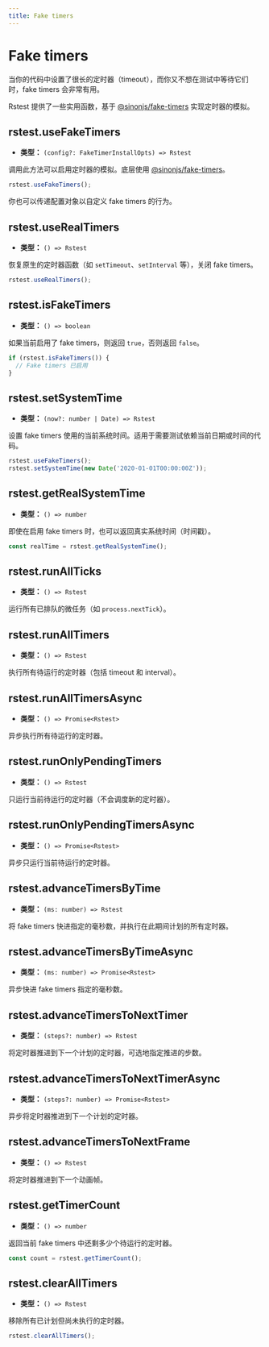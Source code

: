 ```yaml
---
title: Fake timers
---
```


# Fake timers

当你的代码中设置了很长的定时器（timeout），而你又不想在测试中等待它们时，fake timers 会非常有用。

Rstest 提供了一些实用函数，基于 [@sinonjs/fake-timers](https://github.com/sinonjs/fake-timers) 实现定时器的模拟。

## rstest.useFakeTimers

- **类型：** `(config?: FakeTimerInstallOpts) => Rstest`

调用此方法可以启用定时器的模拟。底层使用 [@sinonjs/fake-timers](https://github.com/sinonjs/fake-timers)。

```ts
rstest.useFakeTimers();
```

你也可以传递配置对象以自定义 fake timers 的行为。

## rstest.useRealTimers

- **类型：** `() => Rstest`

恢复原生的定时器函数（如 `setTimeout`、`setInterval` 等），关闭 fake timers。

```ts
rstest.useRealTimers();
```

## rstest.isFakeTimers

- **类型：** `() => boolean`

如果当前启用了 fake timers，则返回 `true`，否则返回 `false`。

```ts
if (rstest.isFakeTimers()) {
  // Fake timers 已启用
}
```

## rstest.setSystemTime

- **类型：** `(now?: number | Date) => Rstest`

设置 fake timers 使用的当前系统时间。适用于需要测试依赖当前日期或时间的代码。

```ts
rstest.useFakeTimers();
rstest.setSystemTime(new Date('2020-01-01T00:00:00Z'));
```

## rstest.getRealSystemTime

- **类型：** `() => number`

即使在启用 fake timers 时，也可以返回真实系统时间（时间戳）。

```ts
const realTime = rstest.getRealSystemTime();
```

## rstest.runAllTicks

- **类型：** `() => Rstest`

运行所有已排队的微任务（如 `process.nextTick`）。

## rstest.runAllTimers

- **类型：** `() => Rstest`

执行所有待运行的定时器（包括 timeout 和 interval）。

## rstest.runAllTimersAsync

- **类型：** `() => Promise<Rstest>`

异步执行所有待运行的定时器。

## rstest.runOnlyPendingTimers

- **类型：** `() => Rstest`

只运行当前待运行的定时器（不会调度新的定时器）。

## rstest.runOnlyPendingTimersAsync

- **类型：** `() => Promise<Rstest>`

异步只运行当前待运行的定时器。

## rstest.advanceTimersByTime

- **类型：** `(ms: number) => Rstest`

将 fake timers 快进指定的毫秒数，并执行在此期间计划的所有定时器。

## rstest.advanceTimersByTimeAsync

- **类型：** `(ms: number) => Promise<Rstest>`

异步快进 fake timers 指定的毫秒数。

## rstest.advanceTimersToNextTimer

- **类型：** `(steps?: number) => Rstest`

将定时器推进到下一个计划的定时器，可选地指定推进的步数。

## rstest.advanceTimersToNextTimerAsync

- **类型：** `(steps?: number) => Promise<Rstest>`

异步将定时器推进到下一个计划的定时器。

## rstest.advanceTimersToNextFrame

- **类型：** `() => Rstest`

将定时器推进到下一个动画帧。

## rstest.getTimerCount

- **类型：** `() => number`

返回当前 fake timers 中还剩多少个待运行的定时器。

```ts
const count = rstest.getTimerCount();
```

## rstest.clearAllTimers

- **类型：** `() => Rstest`

移除所有已计划但尚未执行的定时器。

```ts
rstest.clearAllTimers();
```
